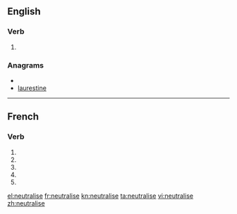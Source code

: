 {{also|neutralisé}}
==English==

===Verb===
{{en-verb|neutralis|ing}}

# {{alternative spelling of|neutralize}}

===Anagrams===
* {{alphagram|aeeilnrstu}}
* [[laurestine#English|laurestine]]

----

==French==

===Verb===
{{fr-verb-form}}

# {{conjugation of|neutraliser||1|s|pres|ind|lang=fr}}
# {{conjugation of|neutraliser||3|s|pres|ind|lang=fr}}
# {{conjugation of|neutraliser||1|s|pres|sub|lang=fr}}
# {{conjugation of|neutraliser||1|s|pres|sub|lang=fr}}
# {{conjugation of|neutraliser||2|s|imp|lang=fr}}

[[el:neutralise]]
[[fr:neutralise]]
[[kn:neutralise]]
[[ta:neutralise]]
[[vi:neutralise]]
[[zh:neutralise]]